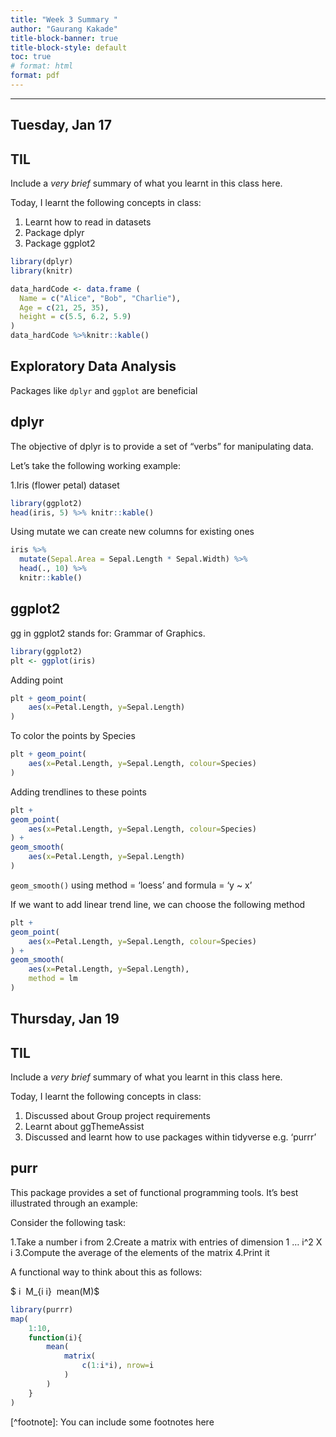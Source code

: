 ```yaml
---
title: "Week 3 Summary "
author: "Gaurang Kakade"
title-block-banner: true
title-block-style: default
toc: true
# format: html
format: pdf
---
```


------------------------------------------------------------------------

## Tuesday, Jan 17

::: callout-important
## TIL

Include a *very brief* summary of what you learnt in this class here.

Today, I learnt the following concepts in class:

1.  Learnt how to read in datasets
2.  Package dplyr
3.  Package ggplot2
:::

```R
library(dplyr)
library(knitr)
```

```R
data_hardCode <- data.frame (
  Name = c("Alice", "Bob", "Charlie"),
  Age = c(21, 25, 35),
  height = c(5.5, 6.2, 5.9)
)
data_hardCode %>%knitr::kable()

```

## Exploratory Data Analysis

Packages like `dplyr` and `ggplot` are beneficial

## dplyr

The objective of dplyr is to provide a set of "verbs" for manipulating data.

Let's take the following working example:

1.Iris (flower petal) dataset

```R
library(ggplot2)
head(iris, 5) %>% knitr::kable()
```

Using mutate we can create new columns for existing ones

```R
iris %>% 
  mutate(Sepal.Area = Sepal.Length * Sepal.Width) %>% 
  head(., 10) %>% 
  knitr::kable()
```

## ggplot2

gg in ggplot2 stands for: Grammar of Graphics.

```R
library(ggplot2)
plt <- ggplot(iris)
```

Adding point

```R
plt + geom_point(
    aes(x=Petal.Length, y=Sepal.Length)
)
```

To color the points by Species

```R
plt + geom_point(
    aes(x=Petal.Length, y=Sepal.Length, colour=Species)
)
```

Adding trendlines to these points

```R
plt + 
geom_point(
    aes(x=Petal.Length, y=Sepal.Length, colour=Species)
) +  
geom_smooth(
    aes(x=Petal.Length, y=Sepal.Length)
)
```

`geom_smooth()` using method = 'loess' and formula = 'y \~ x'

If we want to add linear trend line, we can choose the following method

```R
plt + 
geom_point(
    aes(x=Petal.Length, y=Sepal.Length, colour=Species)
) +  
geom_smooth(
    aes(x=Petal.Length, y=Sepal.Length),
    method = lm
)
```


## Thursday, Jan 19

::: callout-important
## TIL

Include a *very brief* summary of what you learnt in this class here.

Today, I learnt the following concepts in class:

1.  Discussed about Group project requirements
2.  Learnt about ggThemeAssist
3.  Discussed and learnt how to use packages within tidyverse e.g. 'purrr' 
:::

## purr

This package provides a set of functional programming tools. It’s best illustrated through an example:



Consider the following task:

  1.Take a number i from 
  2.Create a matrix with entries of dimension 1 … i^2 X i
  3.Compute the average of the elements of the matrix
  4.Print it

A functional way to think about this as follows:

$ i \rightarrow\ M_{i\times\ i} \rightarrow\ mean(M)$
```R
library(purrr)
map(
    1:10,
    function(i){
        mean(
            matrix(
                c(1:i*i), nrow=i
            )
        )
    }
)
```
 


\[\^footnote\]: You can include some footnotes here
